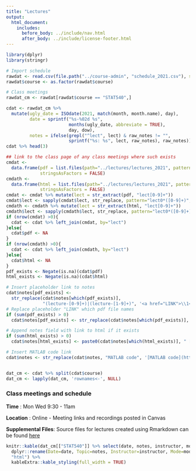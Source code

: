 ```yaml
---
title: "Lectures"
output:
  html_document:
    includes:
      before_body: ../include/nav.html
      after_body: ../include/license-footer.html
---
```



```r
library(dplyr)
library(stringr)
```

```r
# Import schedule
rawdat <- read.csv(file.path("../course-admin", "schedule_2021.csv"), stringsAsFactors = FALSE, colClasses = list(course = 'factor', dow = 'factor'))
rawdat$course <- as.factor(rawdat$course)

# Class meetings
rawdat_cm <- rawdat[rawdat$course == "STAT540",]

cdat <- rawdat_cm %>%
  mutate(ugly_date = ISOdate(2021, match(month, month.name), day),
         date = sprintf("%s-%02d %s",
                        months(ugly_date, abbreviate = TRUE),
                        day, dow),
         notes = ifelse(grepl("^lect", lect) & raw_notes != "",
                        sprintf("%s: %s", lect, raw_notes), raw_notes))
cdat %>% head(3)

## link to the class page of any class meetings where such exists
cmdat <-
  data.frame(pdf = list.files(path="../lectures/lectures_2021", pattern = '^lect.*pdf', full.names=TRUE),
             stringsAsFactors = FALSE)
cmdath <-
  data.frame(html = list.files(path="../lectures/lectures_2021", pattern = '^lect.*html', full.names=TRUE),
             stringsAsFactors = FALSE)
cmdat <- cmdat %>% mutate(lect = str_extract(pdf, "lect[0-9]+"))
cmdat$lect <- sapply(cmdat$lect, str_replace, pattern="lect0*([0-9]+)", replacement="lecture-\\1")
cmdath <- cmdath %>% mutate(lect = str_extract(html, "lect[0-9]+"))
cmdath$lect <- sapply(cmdath$lect, str_replace, pattern="lect0*([0-9]+)", replacement="lecture-\\1")
if (nrow(cmdat) >0){
  cdat <- cdat %>% left_join(cmdat, by="lect")
}else{
  cdat$pdf <- NA
}
if (nrow(cmdath) >0){
  cdat <- cdat %>% left_join(cmdath, by="lect")
}else{
  cdat$html <- NA
}
pdf_exists <- Negate(is.na)(cdat$pdf)
html_exists <- Negate(is.na)(cdat$html)

# Insert placeholder link to notes 
cdat$notes[pdf_exists] <-
  str_replace(cdat$notes[which(pdf_exists)],
              "(lecture-[0-9]+)|(lecture-[1-9]+)", '<a href="LINK">\\1</a>')
# Replace placeholder "LINK" which pdf file names
if (sum(pdf_exists) > 0)
  cdat$notes[pdf_exists] <- str_replace(cdat$notes[which(pdf_exists)], "LINK", cdat$pdf[which(pdf_exists)])

# Append notes field with link to html if it exists
if (sum(html_exists) > 0)
  cdat$notes[html_exists] <- paste0(cdat$notes[which(html_exists)], " [[html](", cdat$html[which(html_exists)], ")]")

# Insert MATLAB code link 
cdat$notes <- str_replace(cdat$notes, "MATLAB code", '[MATLAB code](https://github.com/STAT540-UBC/STAT540-UBC.github.io/blob/master/lectures/multipleTestingProblemMATLABCode.m)')


dat_cm <- cdat %>% split(cdat$course)
dat_cm <- lapply(dat_cm, 'rownames<-', NULL)
```


<!-- unholy hack to make following two tables less wide and the same wide -->
<style type="text/css">
table {
   max-width: 70%;
}
</style>

### Class meetings and schedule 

**Time** : Mon Wed 9:30 - 11am

**Location** : Online - Meeting links and recordings posted in Canvas

**Supplemental Files**: Source files for lectures created using Rmarkdown can be found [here](https://github.com/STAT540-UBC/STAT540-UBC.github.io/tree/master/lectures/lectures_2021/source) 

```r
knitr::kable(dat_cm[["STAT540"]] %>% select(date, notes, instructor, mode) %>%
  dplyr::rename(Date=date, Topic=notes, Instructor=instructor, Mode=mode),
  "html") %>% 
  kableExtra::kable_styling(full_width = TRUE)
```
